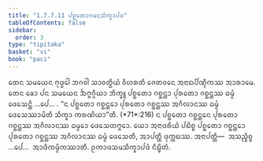 ```yaml
---
title: "1.7.7.11 ᨸᨧ᩠ᨨᨲᩮᩣᨣᨾᨶᩈᩥᨠ᩠ᨡᩣᨸᨴ"
tableOfContents: false
sidebar:
  order: 3
type: "tipitaka"
basket: "vi"
book: "paci"
---
```



<DynamicBreadcrumb />

<Division number="649" book="paci">

<Paragraph number="2062" book="paci">
ᨲᩮᨶ ᩈᨾᨿᩮᨶ ᨻᩩᨴ᩠ᨵᩮᩤ ᨽᨣᩅᩤ ᩈᩣᩅᨲ᩠ᨳᩥᨿᩴ ᩅᩥᩉᩁᨲᩥ ᨩᩮᨲᩅᨶᩮ ᩋᨶᩣᨳᨸᩥᨱ᩠ᨯᩥᨠᩔ ᩋᩣᩁᩣᨾᩮ. ᨲᩮᨶ ᨡᩮᩣ ᨸᨶ ᩈᨾᨿᩮᨶ ᨨᨻ᩠ᨻᨣ᩠ᨣᩥᨿᩣ ᨽᩥᨠ᩠ᨡᩪ ᨸᨧ᩠ᨨᨲᩮᩣ ᨣᨧ᩠ᨨᨶ᩠ᨲᩣ ᨸᩩᩁᨲᩮᩣ ᨣᨧ᩠ᨨᨶ᩠ᨲᩔ ᨵᨾ᩠ᨾᩴ ᨴᩮᩈᩮᨶ᩠ᨲᩥ …ᨸᩮ… .
</Paragraph>

<Paragraph number="2063" book="paci">
<Emphasis>“ᨶ ᨸᨧ᩠ᨨᨲᩮᩣ ᨣᨧ᩠ᨨᨶ᩠ᨲᩮᩣ ᨸᩩᩁᨲᩮᩣ ᨣᨧ᩠ᨨᨶ᩠ᨲᩔ ᩋᨣᩥᩃᩣᨶᩔ ᨵᨾ᩠ᨾᩴ ᨴᩮᩈᩮᩔᩣᨾᩦᨲᩥ ᩈᩥᨠ᩠ᨡᩣ ᨠᩁᨱᩦᨿᩣ”</Emphasis>ᨲᩥ. (*71*:<Emphasis>216</Emphasis>)
</Paragraph>

<Paragraph number="2064" book="paci">
ᨶ ᨸᨧ᩠ᨨᨲᩮᩣ ᨣᨧ᩠ᨨᨶ᩠ᨲᩮᨶ ᨸᩩᩁᨲᩮᩣ ᨣᨧ᩠ᨨᨶ᩠ᨲᩔ ᩋᨣᩥᩃᩣᨶᩔ ᨵᨾ᩠ᨾᩮᩣ ᨴᩮᩈᩮᨲᨻ᩠ᨻᩮᩣ. ᨿᩮᩣ ᩋᨶᩣᨴᩁᩥᨿᩴ ᨸᨭᩥᨧ᩠ᨧ ᨸᨧ᩠ᨨᨲᩮᩣ ᨣᨧ᩠ᨨᨶ᩠ᨲᩮᩣ ᨸᩩᩁᨲᩮᩣ ᨣᨧ᩠ᨨᨶ᩠ᨲᩔ ᩋᨣᩥᩃᩣᨶᩔ ᨵᨾ᩠ᨾᩴ ᨴᩮᩈᩮᨲᩥ, ᩋᩣᨸᨲ᩠ᨲᩥ ᨴᩩᨠ᩠ᨠᨭᩔ.
</Paragraph>

<Paragraph number="2065" book="paci">
ᩋᨶᩣᨸᨲ᩠ᨲᩥ—  ᩋᩈᨬ᩠ᨧᩥᨧ᩠ᨧ …ᨸᩮ…  ᩋᩣᨴᩥᨠᨾ᩠ᨾᩥᨠᩔᩣᨲᩥ.

</Paragraph>
</Division>

<Paragraph number="2066" type="center" book="paci">
ᩑᨠᩣᨴᩈᨾᩈᩥᨠ᩠ᨡᩣᨸᨴᩴ ᨶᩥᨭ᩠ᨮᩥᨲᩴ.
</Paragraph>